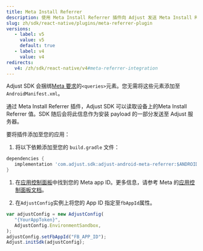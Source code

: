 ```yaml
---
title: Meta Install Referrer
description: 使用 Meta Install Referrer 插件向 Adjust 发送 Meta Install Referrer 信息。
slug: zh/sdk/react-native/plugins/meta-referrer-plugin
versions:
   - label: v5
     value: v5
     default: true
   - label: v4
     value: v4
redirects:
   v4: /zh/sdk/react-native/v4#meta-referrer-integration
---
```


<Callout type="note">

Adjust SDK 会捆绑[Meta 要求](https://developers.facebook.com/docs/app-ads/meta-install-referrer#step-1--add-the-meta-apps)的`<queries>`元素。您无需将这些元素添加至`AndroidManifest.xml`。

</Callout>

通过 Meta Install Referrer 插件，Adjust SDK 可以读取设备上的Meta Install Referrer 值。SDK 随后会将此信息作为安装 payload 的一部分发送至 Adjust 服务器。

要将插件添加至您的应用：

1. 将以下依赖添加至您的 `build.gradle` 文件：

```groovy
dependencies {
   implementation 'com.adjust.sdk:adjust-android-meta-referrer:$ANDROID_V5_VERSION'
}
```

1. 在[应用控制面板](https://developers.facebook.com/apps)中找到您的 Meta app ID。更多信息，请参考 Meta 的[应用控制面板文档](https://developers.facebook.com/docs/development/create-an-app/app-dashboard)。

2. 在`AdjustConfig`实例上将您的 App ID 指定至`fbAppId`属性。

```js
var adjustConfig = new AdjustConfig(
   "{YourAppToken}",
   AdjustConfig.EnvironmentSandbox,
);
adjustConfig.setFbAppId("FB_APP_ID");
Adjust.initSdk(adjustConfig);
```
